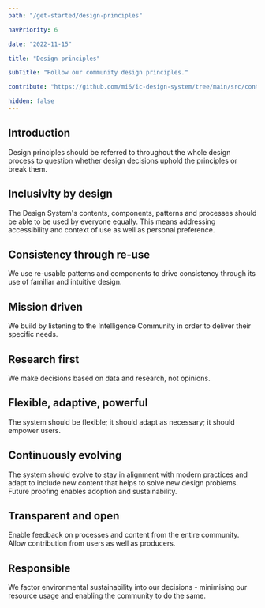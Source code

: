 ```yaml
---
path: "/get-started/design-principles"

navPriority: 6

date: "2022-11-15"

title: "Design principles"

subTitle: "Follow our community design principles."

contribute: "https://github.com/mi6/ic-design-system/tree/main/src/content/structured/get-started/design-principles.mdx?at=develop"

hidden: false
---
```


## Introduction

Design principles should be referred to throughout the whole design process to question whether design decisions uphold the principles or break them.

## Inclusivity by design

The Design System's contents, components, patterns and processes should be able to be used by everyone equally. This means addressing accessibility and context of use as well as personal preference.

## Consistency through re-use

We use re-usable patterns and components to drive consistency through its use of familiar and intuitive design.

## Mission driven

We build by listening to the Intelligence Community in order to deliver their specific needs.

## Research first

We make decisions based on data and research, not opinions.

## Flexible, adaptive, powerful

The system should be flexible; it should adapt as necessary; it should empower users.

## Continuously evolving

The system should evolve to stay in alignment with modern practices and adapt to include new content that helps to solve new design problems. Future proofing enables adoption and sustainability.

## Transparent and open

Enable feedback on processes and content from the entire community. Allow contribution from users as well as producers.

## Responsible

We factor environmental sustainability into our decisions - minimising our resource usage and enabling the community to do the same.